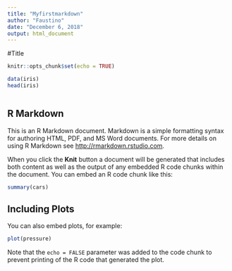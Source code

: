 ```yaml
---
title: "Myfirstmarkdown"
author: "Faustino"
date: "December 6, 2018"
output: html_document
---
```


#Title
```r
knitr::opts_chunk$set(echo = TRUE)
```

```r
data(iris)
head(iris)
```
```r

```

## R Markdown

This is an R Markdown document. Markdown is a simple formatting syntax for authoring HTML, PDF, and MS Word documents. For more details on using R Markdown see <http://rmarkdown.rstudio.com>.

When you click the **Knit** button a document will be generated that includes both content as well as the output of any embedded R code chunks within the document. You can embed an R code chunk like this:

```r
summary(cars)
```

## Including Plots

You can also embed plots, for example:

```r
plot(pressure)
```

Note that the `echo = FALSE` parameter was added to the code chunk to prevent printing of the R code that generated the plot.
